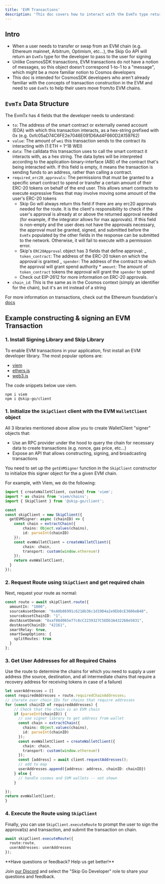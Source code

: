 ```yaml
---
title: 'EVM Transactions'
description: 'This doc covers how to interact with the EvmTx type returned by the Skip Go API'
---
```


## Intro

- When a user needs to transfer or swap from an EVM chain (e.g. Ethereum mainnet, Arbitrum, Optimism, etc...), the Skip Go API will return an `EvmTx` type for the developer to pass to the user for signing
- Unlike CosmosSDK transactions, EVM transactions do not have a notion of messages, so this object doesn't correspond 1-to-1 to a "message", which might be a more familiar notion to Cosmos developers
- This doc is intended for CosmosSDK developers who aren't already familiar with the concepts of transaction construction in the EVM and need to use `EvmTx` to help their users move from/to EVM chains.

## `EvmTx` Data Structure

The EvmTx has 4 fields that the developer needs to understand:

- `to`: The address of the smart contract or externally owned account (EOA) with which this transaction interacts, as a hex-string prefixed with 0x (e.g. 0xfc05aD74C6FE2e7046E091D6Ad4F660D2A159762)
- `value`: The amount of `wei` this transaction sends to the contract its interacting with (1 ETH = 1^18 WEI)
- `data`: The calldata this transaction uses to call the smart contract it interacts with, as a hex string. The data bytes will be interpreted according to the application-binary-interface (ABI) of the contract that's being interacted with. If this field is empty, it means the transaction is sending funds to an address, rather than calling a contract.
- `required_erc20_approvals`: The permissions that must be granted to a specific smart contract to spend or transfer a certain amount of their ERC-20 tokens on behalf of the end user. This allows smart contracts to execute expressive flows that may involve moving some amount of the user's ERC-20 tokens
  - Skip Go will always return this field if there are any erc20 approvals needed for the route. It is the client's responsibility to check if the user's approval is already at or above the returned approval needed (for example, if the integrator allows for max approvals). If this field is non-empty and the user does not have the approvals necessary, the approval must be granted, signed, and submitted before the `EvmTx` populated by the other fields in the response can be submitted to the network. Otherwise, it will fail to execute with a permission error.
  - Skip's `ERC20Approval` object has 3 fields that define approval:
    _ `token_contract`: The address of the ERC-20 token on which the approval is granted
    _ `spender`: The address of the contract to which the approval will grant spend authority \* `amount`: The amount of `token_contract` tokens the approval will grant the `spender` to spend
  - Check out EIP-2612 for more information on ERC-20 approvals.
- `chain_id`: This is the same as in the Cosmos context (simply an identifier for the chain), but it's an int instead of a string

For more information on transactions, check out the Ethereum foundation's [docs](https://ethereum.org/en/developers/docs/transactions/)

## Example constructing & signing an EVM Transaction

### 1\. Install Signing Library and Skip Library

To enable EVM transactions in your application, first install an EVM developer library. The most popular options are:

- [viem](https://viem.sh/)
- [ethers.js](https://docs.ethers.org/v5/)
- [web3.js](https://web3js.readthedocs.io/en/v1.10.0/)

The code snippets below use viem.

```Shell Shell
npm i viem
npm i @skip-go/client
```

### 1\. Initialize the `SkipClient` client with the EVM `WalletClient` object

All 3 libraries mentioned above allow you to create WalletClient "signer" objects that:

- Use an RPC provider under the hood to query the chain for necessary data to create transactions (e.g. nonce, gas price, etc...)
- Expose an API that allows constructing, signing, and broadcasting transactions

You need to set up the `getEVMSigner` function in the `SkipClient` constructor to initialize this signer object for the a given EVM chain.

For example, with Viem, we do the following:

```TypeScript TypeScript
import { createWalletClient, custom} from 'viem';
import * as chains from 'viem/chains';
import { SkipClient } from '@skip-go/client';

const
const skipClient = new SkipClient({
  getEVMSigner: async (chainID) => {
    const chain = extractChain({
  		chains: Object.values(chains),
  		id: parseInt(chainID)
    });
    const evmWalletClient = createWalletClient({
  		chain: chain,
  		transport: custom(window.ethereum!)
  	});
    return evmWalletClient;
  }
});
```

### 2\. Request Route using `SkipClient` and get required chain

Next, request your route as normal:

```Typescript TypeScript
const route = await skipClient.route({
  amountIn: "1000",
  sourceAssetDenom: "0xA0b86991c6218b36c1d19D4a2e9Eb0cE3606eB48",
  sourceAssetChainID: "1",
  destAssetDenom: "0xaf88d065e77c8cC2239327C5EDb3A432268e5831",
  destAssetChainID: "42161",
  smartRelay: true,
  smartSwapOptions: {
    splitRoutes: true
  }
};

```

### 3\. Get User Addresses for all Required Chains

Use the route to determine the chains for which you need to supply a user address (the source, destination, and all intermediate chains that require a recovery address for receiving tokens in case of a failure)

```TypeScript TypeScript
let userAddresses = []
const requiredAddresses = route.requiredChainAddresses;
// iterate over chain IDs for chains that require addresses
for (const chainID of requiredAddresses) {
  	// Check that the chain is an EVM chain
    if (parseInt(chainID)) {
      // use signer library to get address from wallet
      const chain = extractChain({
        chains: Object.values(chains),
        id: parseInt(chainID)
      });
      const evmWalletClient = createWalletClient({
        chain: chain,
        transport: custom(window.ethereum!)
      });
      const [address] = await client.requestAddresses();
      // add to map
      userAddresses.append({address: address, chainID: chainID})
    } else {
      // handle cosmos and SVM wallets -- not shown
    }

});
return evmWalletClient;
}

```

### 4\. Execute the Route using `SkipClient`

Finally, you can use `SkipClient.executeRoute` to prompt the user to sign the approval(s) and transaction, and submit the transaction on chain.

```TypeScript TypeScript
await skipClient.executeRoute({
  route:route,
  userAddresses: userAddresses
});
```

<Info>
 **Have questions or feedback? Help us get better!**

Join [our Discord](https://discord.com/invite/interchain) and select the "Skip Go Developer" role to share your questions and feedback.

</Info>
